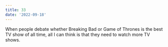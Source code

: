 ```yaml
---
title: 33
date: '2022-09-18'
---
```


When people debate whether Breaking Bad or Game of Thrones is the best TV show of all time, all I can think is that they need to watch more TV shows.
